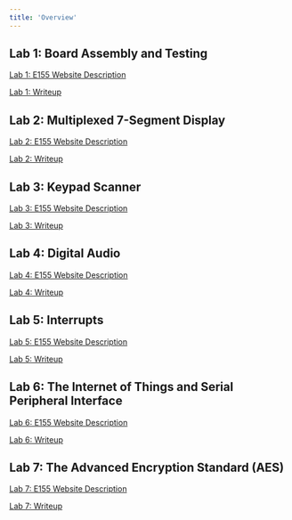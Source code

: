 ```yaml
---
title: 'Overview'
---
```

## Lab 1: Board Assembly and Testing
[Lab 1: E155 Website Description](https://hmc-e155.github.io/lab/lab1/)

[Lab 1: Writeup](lab1/lab1.qmd)

## Lab 2: Multiplexed 7-Segment Display
[Lab 2: E155 Website Description](https://hmc-e155.github.io/lab/lab2/)

[Lab 2: Writeup](lab2/lab2.qmd)

## Lab 3: Keypad Scanner
[Lab 3: E155 Website Description](https://hmc-e155.github.io/lab/lab3/)

[Lab 3: Writeup](lab3/lab3.qmd)

## Lab 4: Digital Audio
[Lab 4: E155 Website Description](https://hmc-e155.github.io/lab/lab4/)

[Lab 4: Writeup](lab4/lab4.qmd)

## Lab 5: Interrupts
[Lab 5: E155 Website Description](https://hmc-e155.github.io/lab/lab5/)

[Lab 5: Writeup](lab5/lab5.qmd)

## Lab 6: The Internet of Things and Serial Peripheral Interface
[Lab 6: E155 Website Description](https://hmc-e155.github.io/lab/lab6/)

[Lab 6: Writeup](lab6/lab6.qmd)

## Lab 7: The Advanced Encryption Standard (AES)
[Lab 7: E155 Website Description](https://hmc-e155.github.io/lab/lab7/)

[Lab 7: Writeup](lab7/lab7.qmd)
